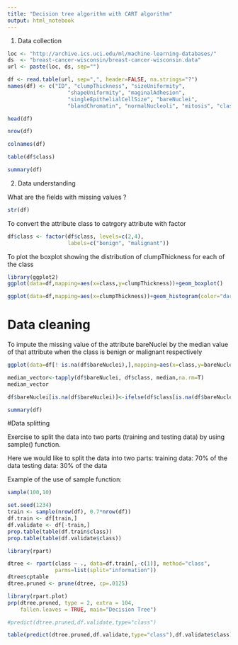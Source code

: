 ```yaml
---
title: "Decision tree algorithm with CART algorithm"
output: html_notebook
---
```


1. Data collection

```r
loc <- "http://archive.ics.uci.edu/ml/machine-learning-databases/"
ds  <- "breast-cancer-wisconsin/breast-cancer-wisconsin.data"
url <- paste(loc, ds, sep="")

df <- read.table(url, sep=",", header=FALSE, na.strings="?")
names(df) <- c("ID", "clumpThickness", "sizeUniformity",
                   "shapeUniformity", "maginalAdhesion", 
                   "singleEpithelialCellSize", "bareNuclei", 
                   "blandChromatin", "normalNucleoli", "mitosis", "class")
```


```r
head(df)
```



```r
nrow(df)
```

```r
colnames(df)
```



```r
table(df$class)
```


```r
summary(df)
```



2. Data understanding

What are the fields with missing values ?

```r
str(df)
```

To convert the attribute class to catrgory attribute with factor 

```r
df$class <- factor(df$class, levels=c(2,4), 
                   labels=c("benign", "malignant"))
```


To plot the boxplot showing the distribution of clumpThickness for each of the class

```r
library(ggplot2)
ggplot(data=df,mapping=aes(x=class,y=clumpThickness))+geom_boxplot()
```


```r
ggplot(data=df,mapping=aes(x=clumpThickness))+geom_histogram(color="darkgreen",fill="white",bins=20)+facet_wrap(~class)

```
# Data cleaning

To impute the missing value of the attribute bareNuclei by the median value of that attribute when the class is benign or malignant respectively

```r
ggplot(data=df[! is.na(df$bareNuclei),],mapping=aes(x=class,y=bareNuclei))+geom_boxplot()
```


```r
median_vector<-tapply(df$bareNuclei, df$class, median,na.rm=T)
median_vector
```



```r
df$bareNuclei[is.na(df$bareNuclei)]<-ifelse(df$class[is.na(df$bareNuclei)]=="benign",median_vector["benign"],median_vector["malignant"])
```

```r
summary(df)
```




#Data splitting 

Exercise to split the data into two parts (training and testing data) by using sample() function.

Here we would like to split the data into two parts: 
training data: 70% of the data 
testing data: 30% of the data

Example of the use of sample function:
```r
sample(100,10)
```

```r
set.seed(1234)
train <- sample(nrow(df), 0.7*nrow(df))
df.train <- df[train,]
df.validate <- df[-train,]
prop.table(table(df.train$class))
prop.table(table(df.validate$class))
```

```r
library(rpart)

dtree <- rpart(class ~ ., data=df.train[,-c(1)], method="class",      
               parms=list(split="information"))
dtree$cptable
dtree.pruned <- prune(dtree, cp=.0125) 

```

```r
library(rpart.plot)
prp(dtree.pruned, type = 2, extra = 104,  
    fallen.leaves = TRUE, main="Decision Tree")
```

```r
#predict(dtree.pruned,df.validate,type="class")

table(predict(dtree.pruned,df.validate,type="class"),df.validate$class)
```



































